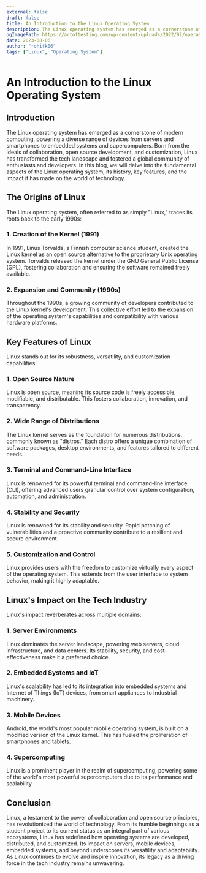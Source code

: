 ```yaml
---
external: false
draft: false
title: An Introduction to the Linux Operating System
description: The Linux operating system has emerged as a cornerstone of modern computing, powering a diverse range of devices from servers and smartphones to embedded systems and supercomputers. Born from the ideals of collaboration, open source development, and customization, Linux has transformed the tech landscape and fostered a global community of enthusiasts and developers. In this blog, we will delve into the fundamental aspects of the Linux operating system, its history, key features, and the impact it has made on the world of technology.
ogImagePath: https://artoftesting.com/wp-content/uploads/2022/02/operating-system.png
date: 2023-08-06
author: "rohitk06"
tags: ["Linux", "Operating System"]
---
```

# An Introduction to the Linux Operating System

## Introduction

The Linux operating system has emerged as a cornerstone of modern computing, powering a diverse range of devices from servers and smartphones to embedded systems and supercomputers. Born from the ideals of collaboration, open source development, and customization, Linux has transformed the tech landscape and fostered a global community of enthusiasts and developers. In this blog, we will delve into the fundamental aspects of the Linux operating system, its history, key features, and the impact it has made on the world of technology.

## The Origins of Linux

The Linux operating system, often referred to as simply "Linux," traces its roots back to the early 1990s:

### 1. Creation of the Kernel (1991)

In 1991, Linus Torvalds, a Finnish computer science student, created the Linux kernel as an open source alternative to the proprietary Unix operating system. Torvalds released the kernel under the GNU General Public License (GPL), fostering collaboration and ensuring the software remained freely available.

### 2. Expansion and Community (1990s)

Throughout the 1990s, a growing community of developers contributed to the Linux kernel's development. This collective effort led to the expansion of the operating system's capabilities and compatibility with various hardware platforms.

## Key Features of Linux

Linux stands out for its robustness, versatility, and customization capabilities:

### 1. Open Source Nature

Linux is open source, meaning its source code is freely accessible, modifiable, and distributable. This fosters collaboration, innovation, and transparency.

### 2. Wide Range of Distributions

The Linux kernel serves as the foundation for numerous distributions, commonly known as "distros." Each distro offers a unique combination of software packages, desktop environments, and features tailored to different needs.

### 3. Terminal and Command-Line Interface

Linux is renowned for its powerful terminal and command-line interface (CLI), offering advanced users granular control over system configuration, automation, and administration.

### 4. Stability and Security

Linux is renowned for its stability and security. Rapid patching of vulnerabilities and a proactive community contribute to a resilient and secure environment.

### 5. Customization and Control

Linux provides users with the freedom to customize virtually every aspect of the operating system. This extends from the user interface to system behavior, making it highly adaptable.

## Linux's Impact on the Tech Industry

Linux's impact reverberates across multiple domains:

### 1. Server Environments

Linux dominates the server landscape, powering web servers, cloud infrastructure, and data centers. Its stability, security, and cost-effectiveness make it a preferred choice.

### 2. Embedded Systems and IoT

Linux's scalability has led to its integration into embedded systems and Internet of Things (IoT) devices, from smart appliances to industrial machinery.

### 3. Mobile Devices

Android, the world's most popular mobile operating system, is built on a modified version of the Linux kernel. This has fueled the proliferation of smartphones and tablets.

### 4. Supercomputing

Linux is a prominent player in the realm of supercomputing, powering some of the world's most powerful supercomputers due to its performance and scalability.

## Conclusion

Linux, a testament to the power of collaboration and open source principles, has revolutionized the world of technology. From its humble beginnings as a student project to its current status as an integral part of various ecosystems, Linux has redefined how operating systems are developed, distributed, and customized. Its impact on servers, mobile devices, embedded systems, and beyond underscores its versatility and adaptability. As Linux continues to evolve and inspire innovation, its legacy as a driving force in the tech industry remains unwavering.

